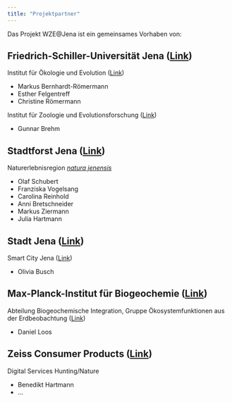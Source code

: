 ```yaml
---
title: "Projektpartner"
---
```


Das Projekt WZE\@Jena ist ein gemeinsames Vorhaben von:

## Friedrich-Schiller-Universität Jena ([Link](https://www.uni-jena.de/ "FSU Jena"))

Institut für Ökologie und Evolution ([Link](http://www.ecology.uni-jena.de/vegoeko.html "Institut für Ökologie und Evolution"))

-   Markus Bernhardt-Römermann
-   Esther Felgentreff
-   Christine Römermann

Institut für Zoologie und Evolutionsforschung ([Link](https://www.zoologie.uni-jena.de/ "Institut für Zoologie und Evolutionsforschung"))

-   Gunnar Brehm

## Stadtforst Jena ([Link](https://ksj.jena.de/stadtwald "Stadtforst Jena"))

Naturerlebnisregion [*natura jenensis*](https://www.natura-jenensis.de/ "natura jenensis")

-   Olaf Schubert
-   Franziska Vogelsang
-   Carolina Reinhold
-   Anni Bretschneider
-   Markus Ziermann
-   Julia Hartmann

## Stadt Jena ([Link](https://startseite.jena.de/de "Stadt Jena"))

Smart City Jena ([Link](https://smartcity.jena.de/smart-city/startseite "Smart City Jena"))

-   Olivia Busch

## Max-Planck-Institut für Biogeochemie ([Link](https://www.bgc-jena.mpg.de/ "MPI BGC"))

Abteilung Biogeochemische Integration, Gruppe Ökosystemfunktionen aus der Erdbeobachtung ([Link](https://www.bgc-jena.mpg.de/en/bgi/efeo "Ökosystemfunktionen aus der Erdbeobachtung"))

-   Daniel Loos

## Zeiss Consumer Products ([Link](www.zeiss.com "Zeiss"))

Digital Services Hunting/Nature

-   Benedikt Hartmann
-   ...

